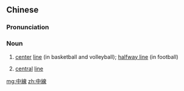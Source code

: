 {{also|中线}}
==Chinese==
{{zh-forms|s=中线}}

===Pronunciation===
{{zh-pron
|m=zhōngxiàn
|c=zung1 sin3
|mn=qz,tw,xm,zz:tiong-sòaⁿ
|cat=n
}}

===Noun===
{{zh-noun}}

# {{lb|zh|sports}} [[center]] [[line]] (in basketball and volleyball); [[halfway line]] (in football)
# {{lb|zh|mathematics}} [[central]] [[line]]

[[mg:中線]]
[[zh:中線]]